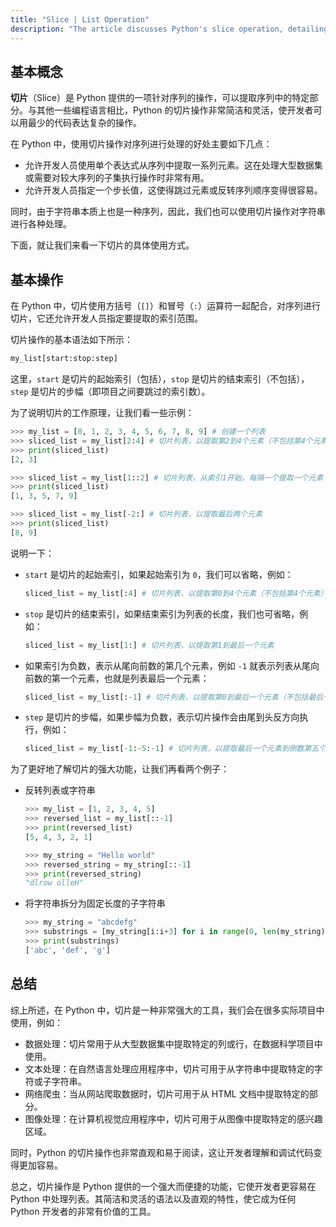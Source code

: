 ```yaml
---
title: "Slice | List Operation"
description: "The article discusses Python's slice operation, detailing its efficiency and flexibility for extracting specific parts of sequences with less code. It outlines the syntax for slicing, using brackets and colons to define the start, end, and interval of slices, demonstrated through examples for various sequence manipulations. The piece underscores the utility of slicing across different tasks such as data and text processing, highlighting its straightforward syntax and accessibility for developers."
---
```


## 基本概念

**切片**（Slice）是 Python 提供的一项针对序列的操作，可以提取序列中的特定部分。与其他一些编程语言相比，Python 的切片操作非常简洁和灵活，使开发者可以用最少的代码表达复杂的操作。

在 Python 中，使用切片操作对序列进行处理的好处主要如下几点：

-   允许开发人员使用单个表达式从序列中提取一系列元素。这在处理大型数据集或需要对较大序列的子集执行操作时非常有用。
-   允许开发人员指定一个步长值，这使得跳过元素或反转序列顺序变得很容易。

同时，由于字符串本质上也是一种序列，因此，我们也可以使用切片操作对字符串进行各种处理。

下面，就让我们来看一下切片的具体使用方式。

## 基本操作

在 Python 中，切片使用方括号（`[]`）和冒号（`:`）运算符一起配合，对序列进行切片，它还允许开发人员指定要提取的索引范围。

切片操作的基本语法如下所示：

```python
my_list[start:stop:step]
```

这里，`start` 是切片的起始索引（包括），`stop` 是切片的结束索引（不包括），`step` 是切片的步幅（即项目之间要跳过的索引数）。

为了说明切片的工作原理，让我们看一些示例：

```python
>>> my_list = [0, 1, 2, 3, 4, 5, 6, 7, 8, 9] # 创建一个列表
>>> sliced_list = my_list[2:4] # 切片列表，以提取第2到4个元素（不包括第4个元素）
>>> print(sliced_list)
[2, 3]

>>> sliced_list = my_list[1::2] # 切片列表，从索引1开始，每隔一个提取一个元素
>>> print(sliced_list)
[1, 3, 5, 7, 9]

>>> sliced_list = my_list[-2:] # 切片列表，以提取最后两个元素
>>> print(sliced_list)
[8, 9]
```

说明一下：

-   `start` 是切片的起始索引，如果起始索引为 `0`，我们可以省略，例如：

    ```python
    sliced_list = my_list[:4] # 切片列表，以提取第0到4个元素（不包括第4个元素）
    ```

-   `stop` 是切片的结束索引，如果结束索引为列表的长度，我们也可省略，例如：

    ```python
    sliced_list = my_list[1:] # 切片列表，以提取第1到最后一个元素
    ```

-   如果索引为负数，表示从尾向前数的第几个元素，例如 `-1` 就表示列表从尾向前数的第一个元素，也就是列表最后一个元素：

    ```python
    sliced_list = my_list[:-1] # 切片列表，以提取第0到最后一个元素（不包括最后一个元素）
    ```

-   `step` 是切片的步幅，如果步幅为负数，表示切片操作会由尾到头反方向执行，例如：

    ```python
    sliced_list = my_list[-1:-5:-1] # 切片列表，以提取最后一个元素到倒数第五个元素（不包括倒数第五个元素）
    ```

为了更好地了解切片的强大功能，让我们再看两个例子：

-   反转列表或字符串

    ```python
    >>> my_list = [1, 2, 3, 4, 5]
    >>> reversed_list = my_list[::-1]
    >>> print(reversed_list)
    [5, 4, 3, 2, 1]

    >>> my_string = "Hello world"
    >>> reversed_string = my_string[::-1]
    >>> print(reversed_string)
    "dlrow olleH"
    ```

-   将字符串拆分为固定长度的子字符串

    ```python
    >>> my_string = "abcdefg"
    >>> substrings = [my_string[i:i+3] for i in range(0, len(my_string), 3)]
    >>> print(substrings)
    ['abc', 'def', 'g']
    ```

## 总结

综上所述，在 Python 中，切片是一种非常强大的工具，我们会在很多实际项目中使用，例如：

-   数据处理：切片常用于从大型数据集中提取特定的列或行，在数据科学项目中使用。
-   文本处理：在自然语言处理应用程序中，切片可用于从字符串中提取特定的字符或子字符串。
-   网络爬虫：当从网站爬取数据时，切片可用于从 HTML 文档中提取特定的部分。
-   图像处理：在计算机视觉应用程序中，切片可用于从图像中提取特定的感兴趣区域。

同时，Python 的切片操作也非常直观和易于阅读，这让开发者理解和调试代码变得更加容易。

总之，切片操作是 Python 提供的一个强大而便捷的功能，它使开发者更容易在 Python 中处理列表。其简洁和灵活的语法以及直观的特性，使它成为任何 Python 开发者的非常有价值的工具。

